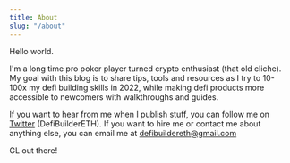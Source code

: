 ```yaml
---
title: About
slug: "/about"
---
```


Hello world.

I'm a long time pro poker player turned crypto enthusiast (that old cliche). My goal with this blog is to share tips, tools and resources as I try to 10-100x my defi building skills in 2022, while making defi products more accessible to newcomers with walkthroughs and guides.

If you want to hear from me when I publish stuff, you can follow me on [Twitter](https://twitter.com/defibuildereth) (DefiBuilderETH). If you want to hire me or contact me about anything else,  you can email me at defibuildereth@gmail.com

GL out there!